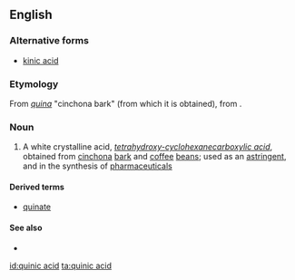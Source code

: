 ==English==

===Alternative forms===
* [[kinic acid]]

===Etymology===
From {{etyl|es|en}} ''[[quina#Spanish|quina]]'' "cinchona bark" (from which it is obtained), from {{etyl|qu|en}} {{m|qu|kina}}.

===Noun===
{{wikipedia}}
{{en-noun|head=[[quinic]] [[acid]]|-}}

# {{label|en|organic compound}} A white crystalline acid, ''[[tetrahydroxy-]][[cyclohexanecarboxylic acid]]'', obtained from [[cinchona]] [[bark]] and [[coffee]] [[bean]]s; used as an [[astringent]], and in the synthesis of [[pharmaceutical]]s

====Derived terms====
* [[quinate]]

====See also====
* {{pedialite}}

[[id:quinic acid]]
[[ta:quinic acid]]